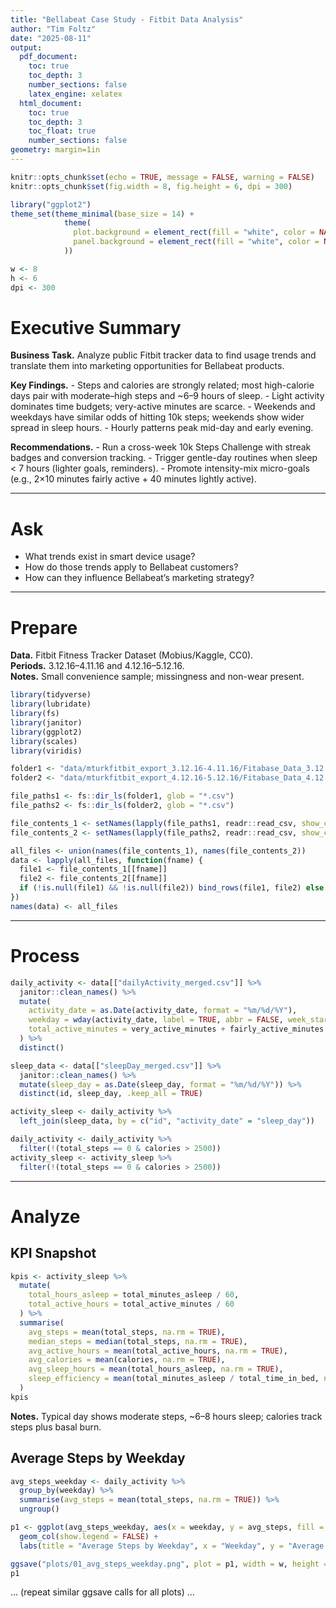 ```yaml
---
title: "Bellabeat Case Study - Fitbit Data Analysis"
author: "Tim Foltz"
date: "2025-08-11"
output:
  pdf_document:
    toc: true
    toc_depth: 3
    number_sections: false
    latex_engine: xelatex
  html_document:
    toc: true
    toc_depth: 3
    toc_float: true
    number_sections: false
geometry: margin=1in
---
```


```r
knitr::opts_chunk$set(echo = TRUE, message = FALSE, warning = FALSE)
knitr::opts_chunk$set(fig.width = 8, fig.height = 6, dpi = 300)

library("ggplot2")
theme_set(theme_minimal(base_size = 14) +
            theme(
              plot.background = element_rect(fill = "white", color = NA),
              panel.background = element_rect(fill = "white", color = NA)
            ))

w <- 8
h <- 6
dpi <- 300
```

# Executive Summary

**Business Task.** Analyze public Fitbit tracker data to find usage trends and translate them into marketing opportunities for Bellabeat products.  

**Key Findings.**
- Steps and calories are strongly related; most high-calorie days pair with moderate–high steps and ~6–9 hours of sleep.
- Light activity dominates time budgets; very-active minutes are scarce.
- Weekends and weekdays have similar odds of hitting 10k steps; weekends show wider spread in sleep hours.
- Hourly patterns peak mid-day and early evening.

**Recommendations.**
- Run a cross-week 10k Steps Challenge with streak badges and conversion tracking.
- Trigger gentle-day routines when sleep < 7 hours (lighter goals, reminders).
- Promote intensity-mix micro-goals (e.g., 2×10 minutes fairly active + 40 minutes lightly active).

---

# Ask

- What trends exist in smart device usage?  
- How do those trends apply to Bellabeat customers?  
- How can they influence Bellabeat’s marketing strategy?

---

# Prepare

**Data.** Fitbit Fitness Tracker Dataset (Mobius/Kaggle, CC0).  
**Periods.** 3.12.16–4.11.16 and 4.12.16–5.12.16.  
**Notes.** Small convenience sample; missingness and non-wear present.

```r
library(tidyverse)
library(lubridate)
library(fs)
library(janitor)
library(ggplot2)
library(scales)
library(viridis)
```

```r
folder1 <- "data/mturkfitbit_export_3.12.16-4.11.16/Fitabase_Data_3.12.16-4.11.16"
folder2 <- "data/mturkfitbit_export_4.12.16-5.12.16/Fitabase_Data_4.12.16-5.12.16"

file_paths1 <- fs::dir_ls(folder1, glob = "*.csv")
file_paths2 <- fs::dir_ls(folder2, glob = "*.csv")

file_contents_1 <- setNames(lapply(file_paths1, readr::read_csv, show_col_types = FALSE), basename(file_paths1))
file_contents_2 <- setNames(lapply(file_paths2, readr::read_csv, show_col_types = FALSE), basename(file_paths2))

all_files <- union(names(file_contents_1), names(file_contents_2))
data <- lapply(all_files, function(fname) {
  file1 <- file_contents_1[[fname]]
  file2 <- file_contents_2[[fname]]
  if (!is.null(file1) && !is.null(file2)) bind_rows(file1, file2) else if (!is.null(file1)) file1 else file2
})
names(data) <- all_files
```

---

# Process

```r
daily_activity <- data[["dailyActivity_merged.csv"]] %>%
  janitor::clean_names() %>%
  mutate(
    activity_date = as.Date(activity_date, format = "%m/%d/%Y"),
    weekday = wday(activity_date, label = TRUE, abbr = FALSE, week_start = 1),
    total_active_minutes = very_active_minutes + fairly_active_minutes + lightly_active_minutes
  ) %>%
  distinct()

sleep_data <- data[["sleepDay_merged.csv"]] %>%
  janitor::clean_names() %>%
  mutate(sleep_day = as.Date(sleep_day, format = "%m/%d/%Y")) %>%
  distinct(id, sleep_day, .keep_all = TRUE)

activity_sleep <- daily_activity %>%
  left_join(sleep_data, by = c("id", "activity_date" = "sleep_day"))
```

```r
daily_activity <- daily_activity %>%
  filter(!(total_steps == 0 & calories > 2500))
activity_sleep <- activity_sleep %>%
  filter(!(total_steps == 0 & calories > 2500))
```

---

# Analyze

## KPI Snapshot

```r
kpis <- activity_sleep %>%
  mutate(
    total_hours_asleep = total_minutes_asleep / 60,
    total_active_hours = total_active_minutes / 60
  ) %>%
  summarise(
    avg_steps = mean(total_steps, na.rm = TRUE),
    median_steps = median(total_steps, na.rm = TRUE),
    avg_active_hours = mean(total_active_hours, na.rm = TRUE),
    avg_calories = mean(calories, na.rm = TRUE),
    avg_sleep_hours = mean(total_hours_asleep, na.rm = TRUE),
    sleep_efficiency = mean(total_minutes_asleep / total_time_in_bed, na.rm = TRUE)
  )
kpis
```

**Notes.** Typical day shows moderate steps, ~6–8 hours sleep; calories track steps plus basal burn.

## Average Steps by Weekday

```r
avg_steps_weekday <- daily_activity %>%
  group_by(weekday) %>%
  summarise(avg_steps = mean(total_steps, na.rm = TRUE)) %>%
  ungroup()

p1 <- ggplot(avg_steps_weekday, aes(x = weekday, y = avg_steps, fill = weekday)) +
  geom_col(show.legend = FALSE) +
  labs(title = "Average Steps by Weekday", x = "Weekday", y = "Average Steps")

ggsave("plots/01_avg_steps_weekday.png", plot = p1, width = w, height = h, dpi = dpi)
p1
```

... (repeat similar ggsave calls for all plots) ...
